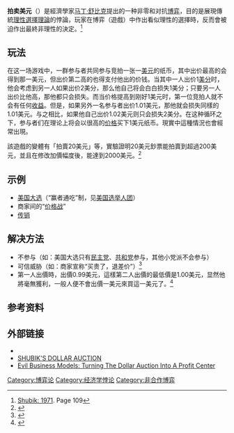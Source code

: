{{NoteTA
|G1=博弈论
}}
'''拍卖美元'''（{{lang-en|Dollar auction}}）是經濟學家[[马丁·舒比克|马丁·舒比克]]提出的一种非零和对抗[[博弈|博弈]]，目的是展現傳統[[理性選擇理論|理性選擇理論]]的悖論，玩家在博弈（遊戲）中作出看似理性的選擇時，反而會被迫作出最終非理性的決定。<ref name="shubik">[[#Shubik|Shubik: 1971]]. Page 109</ref>

== 玩法 ==

在这一场游戏中，一群参与者共同参与竞拍一张一[[美元|美元]]的纸币，其中出价最高的会得到那一美元，但出价第二高的也得支付他出的价钱。当其中一人出价1[[美分|美分]]时，他会考虑到另一人如果出价2美分，那么他自己将会白白损失1美分；只要另一人出价比他高，那他都只会损失。而当价格提高到刚好1美元时，第一位竞拍人就不会有任何[[收益|收益]]。但是，如果另外一名参与者出价1.01美元，那他就会损失同樣的1.01美元。与之相比，如果他自己出价1.02美元则只会损失2美分。在这种循环之下，参与者们在理论上将会以很高的[[价格|价格]]买下1美元纸币。現實中這種情況也會經常出現。

該遊戲的變體有「拍賣20美元」等，實驗證明20美元鈔票能拍賣到超過200美元，並且在修改加價幅度後，能達到2000美元。<ref>{{Cite journal | author=J. Keith Murnighan | title=A Very Extreme Case of the Dollar Auction | url=http://citeseerx.ist.psu.edu/viewdoc/download?doi=10.1.1.924.5213&rep=rep1&type=pdf | publisher=Northwestern University | journal=JOURNAL OF MANAGEMENT EDUCATION | volume=26 | issue=1 | date=2002-02 | pages=56-69 | access-date=2019-09-17 | archive-date=2020-11-07 | archive-url=https://web.archive.org/web/20201107091734/https://citeseerx.ist.psu.edu/viewdoc/download?doi=10.1.1.924.5213&rep=rep1&type=pdf | dead-url=no }}</ref>

==示例==
*[[美国大选|美国大选]]（“赢者通吃”制，见[[美国选举人团|美国选举人团]]）
*商家间的“[[价格战|价格战]]”
*[[传销|传销]]

==解决方法==
*不参与（如：美国大选只有[[民主黨_(美國)|民主党]]、[[共和黨_(美國)|共和党]]参与，其他小党派不会参与）
*可信威胁（如：商家宣称“买贵了，退差价”）<ref>{{Citation|title=传销不挣钱为啥还有这么多人参与？美国大选为啥总是两党之争？李永乐老师讲一美元拍卖陷阱|url=https://www.youtube.com/watch?v=0g6DzKSR9JM|date=2019-02-21|accessdate=2019-05-21|last=李永乐老师|archive-date=2019-08-09|archive-url=https://web.archive.org/web/20190809072649/https://www.youtube.com/watch?v=0g6DzKSR9JM|dead-url=no}}</ref>
*第一人出價時，出價0.99美元，這樣第二人出價的最低價是1.00美元，显然他將毫無獲利，一般人便不會出價一美元來買這一美元了。<ref>{{Cite news|url=http://www.post852.com/68920/8%E4%BB%94%E7%AD%86%E8%A8%98%E2%94%82%E5%AD%B8%E8%81%AF%E7%96%91%E5%A2%AE%E3%80%8C%E4%B8%80%E7%BE%8E%E5%85%83%E6%8B%8D%E8%B3%A3%E9%99%B7%E9%98%B1%E3%80%8D-%E7%8B%BC%E8%8B%B1%E7%82%BA%E5%8F%96%E5%8B%9D/|title=8仔筆記│學聯疑墮「一美元拍賣陷阱」 狼英為取勝斷送警隊名聲｜852郵報|date=2014-12-01|newspaper=852郵報|accessdate=2018-01-26|language=zh-HK|archive-date=2020-09-24|archive-url=https://web.archive.org/web/20200924134419/https://www.post852.com/68920/8%E4%BB%94%E7%AD%86%E8%A8%98%E2%94%82%E5%AD%B8%E8%81%AF%E7%96%91%E5%A2%AE%E3%80%8C%E4%B8%80%E7%BE%8E%E5%85%83%E6%8B%8D%E8%B3%A3%E9%99%B7%E9%98%B1%E3%80%8D-%E7%8B%BC%E8%8B%B1%E7%82%BA%E5%8F%96%E5%8B%9D/|dead-url=no}}</ref>

== 参考资料 ==
{{Reflist}}

==外部链接==
* {{cite journal |last=Shubik |first=Martin |authorlink= |coauthors= |year=1971 |month= |title=The Dollar Auction Game: A Paradox in Noncooperative Behavior and Escalation |journal=Journal of Conflict Resolution |volume=15 |issue=1 |pages=109–111 |doi=10.1177/002200277101500111 |url=http://www.math.toronto.edu/mpugh/Teaching/Sci199_03/dollar_auction_1.pdf |accessdate= |quote= |format=PDF file, direct download 274 KB |archive-date=2021-02-25 |archive-url=https://web.archive.org/web/20210225043014/http://www.math.toronto.edu/mpugh/Teaching/Sci199_03/dollar_auction_1.pdf |dead-url=no }}
* [http://www.heretical.com/pound/dollar.html SHUBIK'S DOLLAR AUCTION] {{Wayback|url=http://www.heretical.com/pound/dollar.html |date=20201111172334 }}
* [http://www.techdirt.com/articles/20081214/1922133113.shtml Evil Business Models: Turning The Dollar Auction Into A Profit Center] {{Wayback|url=http://www.techdirt.com/articles/20081214/1922133113.shtml |date=20210203190328 }}

{{博弈论}}

[[Category:博弈论|Category:博弈论]]
[[Category:经济学悖论|Category:经济学悖论]]
[[Category:非合作博弈|Category:非合作博弈]]